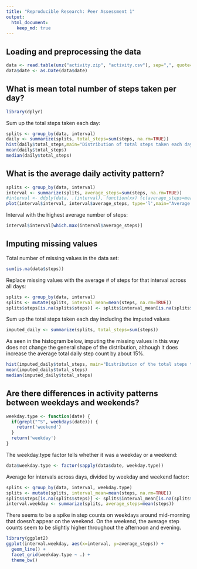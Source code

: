 ```yaml
---
title: "Reproducible Research: Peer Assessment 1"
output: 
  html_document:
    keep_md: true
---
```



## Loading and preprocessing the data
```r
data <- read.table(unz("activity.zip", "activity.csv"), sep=",", quote="\"", header=TRUE)
data$date <- as.Date(data$date)
```

## What is mean total number of steps taken per day?
```r
library(dplyr)
```
Sum up the total steps taken each day:
```r
splits <- group_by(data, interval)
daily <- summarize(splits, total_steps=sum(steps, na.rm=TRUE))
hist(daily$total_steps,main="Distribution of total steps taken each day, ignoring missing values", xlab="Total steps", ylab="# of days")
mean(daily$total_steps)
median(daily$total_steps)
```

## What is the average daily activity pattern?
```r
splits <- group_by(data, interval)
interval <- summarize(splits, average_steps=sum(steps, na.rm=TRUE))
#interval <- ddply(data, .(interval), function(xx) {c(average_steps=mean(xx[['steps']], na.rm=TRUE))})
plot(interval$interval, interval$average_steps, type='l',main="Average steps over the course of a day", xlab="Interval", ylab="Average steps")
```
Interval with the highest average number of steps:
```r
interval$interval[which.max(interval$average_steps)]
```

## Imputing missing values
Total number of missing values in the data set:
```r
sum(is.na(data$steps))
```

Replace missing values with the average # of steps for that interval across all days:
```r
splits <- group_by(data, interval)
splits <- mutate(splits, interval_mean=mean(steps, na.rm=TRUE))
splits$steps[is.na(splits$steps)] <- splits$interval_mean[is.na(splits$steps)]
```
Sum up the total steps taken each day including the imputed values
```r
imputed_daily <- summarize(splits, total_steps=sum(steps))
```
As seen in the histogram below, imputing the missing values in this way does not change the general shape of the distribution, although it does increase the average total daily step count by about 15%.
```r
hist(imputed_daily$total_steps, main="Distribution of the total steps taken each day", xlab="Total steps", ylab="# of days")
mean(imputed_daily$total_steps)
median(imputed_daily$total_steps)
```

## Are there differences in activity patterns between weekdays and weekends?
```r
weekday.type <- function(date) {
  if(grepl("^S", weekdays(date))) {
    return('weekend')
  }
  return('weekday')
}
```
The weekday.type factor tells whether it was a weekday or a weekend:
```r
data$weekday.type <- factor(sapply(data$date, weekday.type))
```
Average for intervals across days, divided by weekday and weekend factor:
```r
splits <- group_by(data, interval, weekday.type)
splits <- mutate(splits, interval_mean=mean(steps, na.rm=TRUE))
splits$steps[is.na(splits$steps)] <- splits$interval_mean[is.na(splits$steps)]
interval.weekday <- summarize(splits, average_steps=mean(steps))
```
There seems to be a spike in step counts on weekdays around mid-morning that doesn't appear on the weekend.  On the weekend, the average step counts seem to be slightly higher throughout the afternoon and evening.
```r
library(ggplot2)
ggplot(interval.weekday, aes(x=interval, y=average_steps)) +
  geom_line() +
  facet_grid(weekday.type ~ .) +
  theme_bw()
```